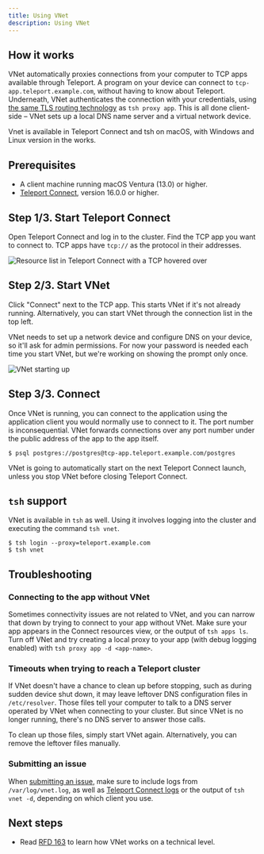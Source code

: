 ```yaml
---
title: Using VNet
description: Using VNet
---
```


## How it works

VNet automatically proxies connections from your computer to TCP apps available through Teleport. A
program on your device can connect to `tcp-app.teleport.example.com`, without having to know about
Teleport. Underneath, VNet authenticates the connection with your credentials, using [the same TLS
routing technology](../architecture/tls-routing.mdx) as `tsh proxy app`. This is all done
client-side – VNet sets up a local DNS name server and a virtual network device.

Vnet is available in Teleport Connect and tsh on macOS, with Windows and Linux version in the works.

## Prerequisites

- A client machine running macOS Ventura (13.0) or higher.
- [Teleport Connect](teleport-connect.mdx), version 16.0.0 or higher.

## Step 1/3. Start Teleport Connect

Open Teleport Connect and log in to the cluster. Find the TCP app you want to connect to. TCP apps
have `tcp://` as the protocol in their addresses.

![Resource list in Teleport Connect with a TCP hovered over](../../img/use-teleport/vnet-resources-list@2x.png)

## Step 2/3. Start VNet

Click "Connect" next to the TCP app. This starts VNet if it's not already running. Alternatively,
you can start VNet through the connection list in the top left.

VNet needs to set up a network device and configure DNS on your device, so it'll ask for admin
permissions. For now your password is needed each time you start VNet, but we're working on showing
the prompt only once.

![VNet starting up](../../img/use-teleport/vnet-starting@2x.png)

## Step 3/3. Connect

Once VNet is running, you can connect to the application using the application client you would
normally use to connect to it. The port number is inconsequential. VNet forwards connections over
any port number under the public address of the app to the app itself.

```code
$ psql postgres://postgres@tcp-app.teleport.example.com/postgres
```

VNet is going to automatically start on the next Teleport Connect launch, unless you stop VNet
before closing Teleport Connect.

## `tsh` support

VNet is available in `tsh` as well. Using it involves logging into the cluster and executing the
command `tsh vnet`.

```code
$ tsh login --proxy=teleport.example.com
$ tsh vnet
```

## Troubleshooting

### Connecting to the app without VNet

Sometimes connectivity issues are not related to VNet, and you can narrow that down by trying to
connect to your app without VNet. Make sure your app appears in the Connect resources view, or the
output of `tsh apps ls`. Turn off VNet and try creating a local proxy to your app (with debug
logging enabled) with `tsh proxy app -d <app-name>`.

### Timeouts when trying to reach a Teleport cluster

If VNet doesn't have a chance to clean up before stopping, such as during sudden device shut down,
it may leave leftover DNS configuration files in `/etc/resolver`. Those files tell your computer to
talk to a DNS server operated by VNet when connecting to your cluster. But since VNet is no longer
running, there's no DNS server to answer those calls.

To clean up those files, simply start VNet again. Alternatively, you can remove the leftover files
manually.

### Submitting an issue

When [submitting an
issue](https://github.com/gravitational/teleport/issues/new?assignees=&labels=bug,vnet&template=bug_report.md),
make sure to include logs from `/var/log/vnet.log`, as well as [Teleport Connect
logs](teleport-connect.mdx#submitting-an-issue) or the output of `tsh vnet -d`, depending on which
client you use.

## Next steps

- Read [RFD 163](https://github.com/gravitational/teleport/blob/master/rfd/0163-vnet.md) to learn how VNet works on a technical level.
